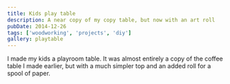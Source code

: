 ```yaml
---
title: Kids play table
description: A near copy of my copy table, but now with an art roll
pubDate: 2014-12-26
tags: ['woodworking', 'projects', 'diy']
gallery: playtable
---
```


I made my kids a playroom table. It was almost entirely a copy of the coffee table I made earlier, but with a much simpler top and an added roll for a spool of paper.
